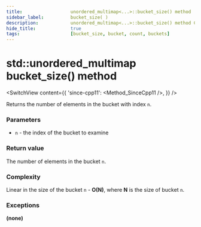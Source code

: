 ```yaml
---
title:					unordered_multimap<...>::bucket_size() method
sidebar_label:			bucket_size( )
description:			unordered_multimap<...>::bucket_size() method C++ documentation
hide_title:				true
tags:					[bucket_size, bucket, count, buckets]
---
```



<!----------------- Codes ---------------------->

<!-- bucket_size() -->

# std::unordered_multimap bucket_size() method

<SwitchView content={{
    'since-cpp11': <Method_SinceCpp11 />,
    }} />

Returns the number of elements in the bucket with index `n`.

### Parameters

 - `n` - the index of the bucket to examine

### Return value

The number of elements in the bucket `n`.

### Complexity

Linear in the size of the bucket `n` - **O(N)**, where **N** is the size of bucket `n`.

### Exceptions

**(none)**
